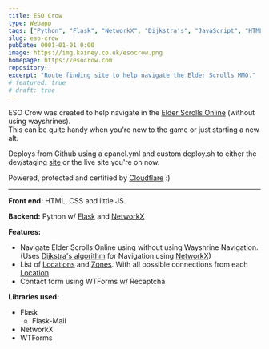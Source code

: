 ```yaml
---
title: ESO Crow
type: Webapp
tags: ["Python", "Flask", "NetworkX", "Dijkstra's", "JavaScript", "HTML & CSS"]
slug: eso-crow
pubDate: 0001-01-01 0:00
image: https://img.kainey.co.uk/esocrow.png
homepage: https://esocrow.com
repository:
excerpt: "Route finding site to help navigate the Elder Scrolls MMO."
# featured: true
# draft: true
---
```


ESO Crow was created to help navigate in the [Elder Scrolls Online](https://www.elderscrollsonline.com/) (without using wayshrines).  
This can be quite handy when you're new to the game or just starting a new alt.

Deploys from Github using a cpanel.yml and custom deploy.sh to either the dev/staging [site](https://dev.esocrow.com) or the live site you're on now.

Powered, protected and certified by [Cloudflare](https://www.cloudflare.com/) :)

---

**Front end:** HTML, CSS and little JS.

**Backend:** Python w/ [Flask](https://flask.palletsprojects.com/) and [NetworkX](https://networkx.org/)

**Features:**

- Navigate Elder Scrolls Online using without using Wayshrine Navigation. (Uses [Dijkstra's algorithm](https://en.wikipedia.org/wiki/Dijkstra%27s_algorithm) for Navigation using [NetworkX](https://networkx.org/))
- List of [Locations](https://esocrow.com/locations) and [Zones](https://esocrow.com/zones). With all possible connections from each [Location](https://esocrow.com/Windhelm)
- Contact form using WTForms w/ Recaptcha

**Libraries used:**

- Flask
  - Flask-Mail
- NetworkX
- WTForms
